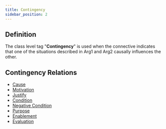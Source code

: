 ```yaml
---
title: Contingency
sidebar_position: 2
---
```


## Definition

The class level tag "**Contingency**" is used when the connective indicates that one of the situations described in Arg1 and Arg2 causally influences the other.

## Contingency Relations
- [Cause](./Cause)
- [Motivation](./Motivation)
- [Justify](./Justify)
- [Condition](./Condition)
- [Negative Condition](./NegativeCondition)
- [Purpose](./Purpose)
- [Enablement](./Enablement)
- [Evaluation](./Evaluation)